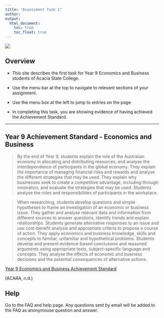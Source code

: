 ```yaml
---
title: "Assessment Task 1"
author:  
output:
  html_document:
    toc: true
    toc_float: true
---
```


<div style="position: relative; bottom: 0; left: 0; width: 30%;">
  ![](images/AscLogo.png) 
</div>

## Overview


* This site describes the first task for Year 9 Economics and Business students of Acacia State College.   

* Use the menu bar at the top to navigate to relevant sections of your assignment.   

* Use the menu box at the left to jump to entries on the page

* In completing this task, you are showing evidence of having achieved the Achievement Standard.   

---

## Year 9 Achievement Standard  - Economics and Business



> By the end of Year 9, students explain the role of the Australian economy in allocating and distributing resources, and analyse the interdependence of participants in the global economy. They explain the importance of managing financial risks and rewards and analyse the different strategies that may be used. They explain why businesses seek to create a competitive advantage, including through innovation, and evaluate the strategies that may be used. Students analyse the roles and responsibilities of participants in the workplace.   

> When researching, students develop questions and simple hypotheses to frame an investigation of an economic or business issue. They gather and analyse relevant data and information from different sources to answer questions, identify trends and explain relationships. Students generate alternative responses to an issue and use cost-benefit analysis and appropriate criteria to propose a course of action. They apply economics and business knowledge, skills and concepts to familiar, unfamiliar and hypothetical problems. Students develop and present evidence-based conclusions and reasoned arguments using appropriate texts, subject-specific language and concepts. They analyse the effects of economic and business decisions and the potential consequences of alternative actions.

[Year 9 Economics and Business Achievement Standard](https://www.australiancurriculum.edu.au/f-10-curriculum/humanities-and-social-sciences/economics-and-business/?year=12559&strand=Economics+and+Business+Knowledge+and+Understanding&strand=Economics+and+Business+Skills&capability=ignore&capability=Literacy&capability=Numeracy&capability=Information+and+Communication+Technology+%28ICT%29+Capability&capability=Critical+and+Creative+Thinking&capability=Personal+and+Social+Capability&capability=Ethical+Understanding&capability=Intercultural+Understanding&priority=ignore&priority=Aboriginal+and+Torres+Strait+Islander+Histories+and+Cultures&priority=Asia+and+Australia%E2%80%99s+Engagement+with+Asia&priority=Sustainability&elaborations=true&elaborations=false&scotterms=false&isFirstPageLoad=false)  

(ACARA, n.d.)

## Help

Go to the FAQ and help page. Any questions sent by email will be added to the FAQ as anonymouse question and answer.

